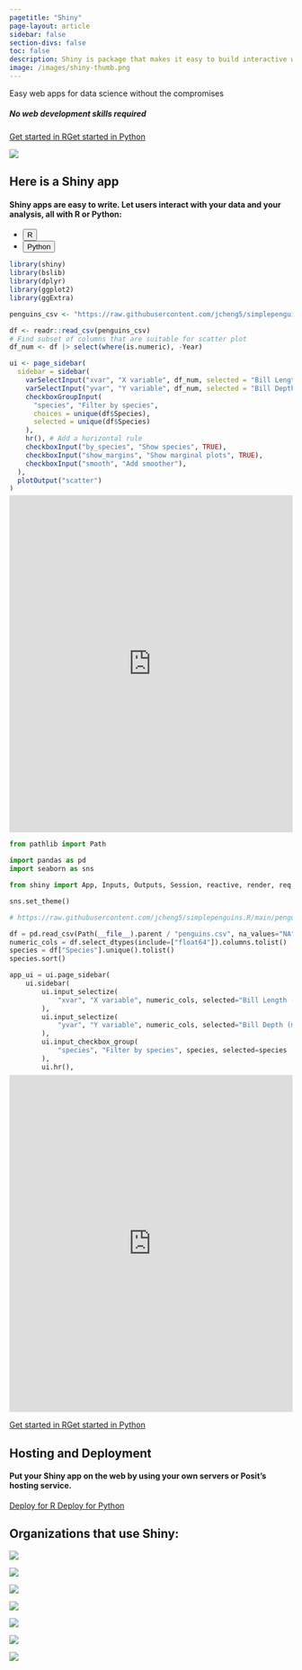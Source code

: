 ```yaml
---
pagetitle: "Shiny"
page-layout: article
sidebar: false
section-divs: false
toc: false
description: Shiny is package that makes it easy to build interactive web apps straight from R & Python.
image: /images/shiny-thumb.png
---
```


::: {.text-center .column-screen-inset style="z-index:999;max-width: 1220px;margin: auto;"}

<div class="gradient-text display-4 fw-bolder pb-4">Easy web apps for data science without the compromises</div>


##### No web development skills required

:::

::: {.d-grid .d-md-block .pt-5 .text-center style="z-index:999;"}

<a href="r/getstarted" class="btn btn-dark m-2 px-5">Get started in R</a><a href="https://shiny.posit.co/py/" class="btn btn-dark m-2 px-5">Get started in Python</a>

:::


:::{.column-screen .hero-image}
<p class="mb-0">
![](images/hero-plot-blue.svg){.mb-0}
</p>
:::

::: {.column-screen .bg-gray .mb-0 .px-3 .px-md-5 }

::: {.pt-5 .pb-5 .mx-auto style="max-width:1100px;"}

# Here is a Shiny app

#### Shiny apps are easy to write. Let users interact with your data and your analysis, all with R or Python:

<ul class="nav nav-tabs mt-5" id="hello-shiny-tab" role="tablist">

  <li class="nav-item" role="presentation">
    <button class="nav-link active px-5" id="r-tab" data-bs-toggle="tab" data-bs-target="#r" type="button" role="tab" aria-controls="r" aria-selected="true">R</button>
  </li>
  <li class="nav-item" role="presentation">
    <button class="nav-link px-4" id="python-tab" data-bs-toggle="tab" data-bs-target="#python" type="button" role="tab" aria-controls="python" aria-selected="false">Python</button>
  </li>

</ul>


<div class="tab-content bg-white p-0" id="hello-shiny-tabcontent">

<div class="tab-pane fade show active" id="r" role="tabpanel" aria-labelledby="r-tab">

::: {.grid .bg-white .pt-4 .px-0}
::: {.g-col-12 .mx-3}


```r { .panel-tabset filename="app.R" style="max-height:410px;overflow:scroll;margin-bottom: 0.5rem;"}
library(shiny)
library(bslib)
library(dplyr)
library(ggplot2)
library(ggExtra)

penguins_csv <- "https://raw.githubusercontent.com/jcheng5/simplepenguins.R/main/penguins.csv"

df <- readr::read_csv(penguins_csv)
# Find subset of columns that are suitable for scatter plot
df_num <- df |> select(where(is.numeric), -Year)

ui <- page_sidebar(
  sidebar = sidebar(
    varSelectInput("xvar", "X variable", df_num, selected = "Bill Length (mm)"),
    varSelectInput("yvar", "Y variable", df_num, selected = "Bill Depth (mm)"),
    checkboxGroupInput(
      "species", "Filter by species",
      choices = unique(df$Species), 
      selected = unique(df$Species)
    ),
    hr(), # Add a horizontal rule
    checkboxInput("by_species", "Show species", TRUE),
    checkboxInput("show_margins", "Show marginal plots", TRUE),
    checkboxInput("smooth", "Add smoother"),
  ),
  plotOutput("scatter")
)

server <- function(input, output, session) {
  subsetted <- reactive({
    req(input$species)
    df |> filter(Species %in% input$species)
  })

  output$scatter <- renderPlot({
    p <- ggplot(subsetted(), aes(!!input$xvar, !!input$yvar)) + list(
      theme(legend.position = "bottom"),
      if (input$by_species) aes(color = Species),
      geom_point(),
      if (input$smooth) geom_smooth()
    )

    if (input$show_margins) {
      margin_type <- if (input$by_species) "density" else "histogram"
      p <- ggExtra::ggMarginal(p, type = margin_type, margins = "both",
        size = 8, groupColour = input$by_species, groupFill = input$by_species)
    }

    p
  }, res = 100)
}

shinyApp(ui, server)
```
:::

::: {.hello-output .g-col-12}
<iframe
  src="https://gallery.shinyapps.io/simplepenguins/"
  frameborder="0"
  width="100%"
  height="600"
  class="mb-0"
></iframe>
:::
:::

</div>

<div class="tab-pane fade" id="python" role="tabpanel" aria-labelledby="python-tab">

::: {.grid .bg-white .pt-4}
::: {.g-col-12 .px-3}
```python {filename="app.py" style="max-height:410px;overflow:scroll;margin-bottom: 0.5rem;"}
from pathlib import Path

import pandas as pd
import seaborn as sns

from shiny import App, Inputs, Outputs, Session, reactive, render, req, ui

sns.set_theme()

# https://raw.githubusercontent.com/jcheng5/simplepenguins.R/main/penguins.csv

df = pd.read_csv(Path(__file__).parent / "penguins.csv", na_values="NA")
numeric_cols = df.select_dtypes(include=["float64"]).columns.tolist()
species = df["Species"].unique().tolist()
species.sort()

app_ui = ui.page_sidebar(
    ui.sidebar(
        ui.input_selectize(
            "xvar", "X variable", numeric_cols, selected="Bill Length (mm)"
        ),
        ui.input_selectize(
            "yvar", "Y variable", numeric_cols, selected="Bill Depth (mm)"
        ),
        ui.input_checkbox_group(
            "species", "Filter by species", species, selected=species
        ),
        ui.hr(),
        ui.input_switch("by_species", "Show species", value=True),
        ui.input_switch("show_margins", "Show marginal plots", value=True),
    ),
    ui.card(
        ui.output_plot("scatter"),
    ),
)


def server(input: Inputs, output: Outputs, session: Session):
    @reactive.Calc
    def filtered_df() -> pd.DataFrame:
        """Returns a Pandas data frame that includes only the desired rows"""

        # This calculation "req"uires that at least one species is selected
        req(len(input.species()) > 0)

        # Filter the rows so we only include the desired species
        return df[df["Species"].isin(input.species())]

    @output
    @render.plot
    def scatter():
        """Generates a plot for Shiny to display to the user"""

        # The plotting function to use depends on whether margins are desired
        plotfunc = sns.jointplot if input.show_margins() else sns.scatterplot

        plotfunc(
            data=filtered_df(),
            x=input.xvar(),
            y=input.yvar(),
            hue="Species" if input.by_species() else None,
            hue_order=species,
            legend=False,
        )


app = App(app_ui, server)
```
:::

::: {.hello-output .g-col-12}
<iframe
  src="https://gallery.shinyapps.io/simplepenguinspy/"
  frameborder="0"
  width="100%"
  height="600"
  class="mb-0"
></iframe>

:::
:::


</div>
</div>

:::

::: {.d-grid .d-md-block .pb-5 .text-center}

<a href="r/getstarted" class="btn btn-dark m-2 px-5">Get started in R</a><a href="https://shiny.posit.co/py/" class="btn btn-dark m-2 px-5">Get started in Python</a>

:::
:::

:::: {.column-screen .text-center .bg-dark-blue .py-5}

## Hosting and Deployment {.text-white}

#### Put your Shiny app on the web by using your own servers or Posit's hosting service.{.mt-0}

::: {.pt-4 .pb-2 .mt-2}
<a href="r/deploy" class="btn btn-link text-white m-2 text-decoration-none">Deploy for R <i class="bi bi-chevron-right"></i></a><a href="https://shiny.posit.co/py/docs/deploy.html" target="_blank" class="btn btn-link text-white m-2 text-decoration-none">Deploy for Python <i class="bi bi-chevron-right"></i></a>
:::

::::


:::: {.column-screen-inset .pt-5 }

## Organizations that use Shiny: {.text-center}

::: {.grid .text-center .mx-auto .pt-4 .mt-2 style="grid-template-columns: repeat(auto-fit, minmax(80px, 1fr));justify-content:center;align-items: center;max-width: 1300px;"}

![](images/pfizer.png){.px-2 .px-md-3}

![](images/oxford.svg){.px-3 .px-md-4}

![](images/janssen.svg){.px-1 .px-md-2}

![](images/stack-overflow.svg)

![](images/jnj.png){.px-1 .px-md-2}

![](images/harvard-medical.svg){.px-1 .px-md-2}

![](images/astra.png)
:::
::::
